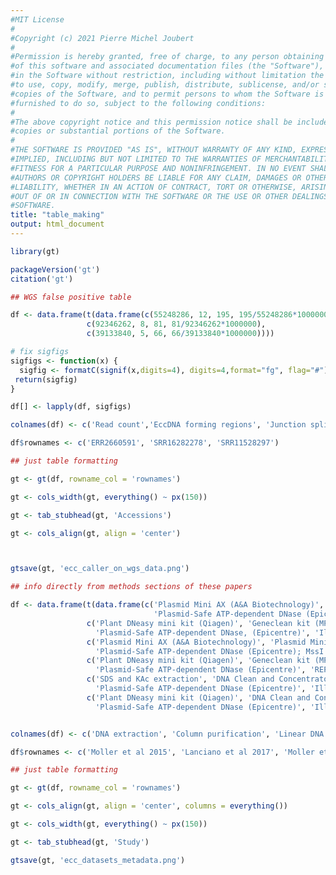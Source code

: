 ```yaml
---
#MIT License
#
#Copyright (c) 2021 Pierre Michel Joubert
#
#Permission is hereby granted, free of charge, to any person obtaining a copy
#of this software and associated documentation files (the "Software"), to deal
#in the Software without restriction, including without limitation the rights
#to use, copy, modify, merge, publish, distribute, sublicense, and/or sell
#copies of the Software, and to permit persons to whom the Software is
#furnished to do so, subject to the following conditions:
#
#The above copyright notice and this permission notice shall be included in all
#copies or substantial portions of the Software.
#
#THE SOFTWARE IS PROVIDED "AS IS", WITHOUT WARRANTY OF ANY KIND, EXPRESS OR
#IMPLIED, INCLUDING BUT NOT LIMITED TO THE WARRANTIES OF MERCHANTABILITY,
#FITNESS FOR A PARTICULAR PURPOSE AND NONINFRINGEMENT. IN NO EVENT SHALL THE
#AUTHORS OR COPYRIGHT HOLDERS BE LIABLE FOR ANY CLAIM, DAMAGES OR OTHER
#LIABILITY, WHETHER IN AN ACTION OF CONTRACT, TORT OR OTHERWISE, ARISING FROM,
#OUT OF OR IN CONNECTION WITH THE SOFTWARE OR THE USE OR OTHER DEALINGS IN THE
#SOFTWARE.
title: "table_making"
output: html_document
---
```


```r
library(gt)

packageVersion('gt')
citation('gt')
```

```r

## WGS false positive table

df <- data.frame(t(data.frame(c(55248286, 12, 195, 195/55248286*1000000),
                 c(92346262, 8, 81, 81/92346262*1000000),
                 c(39133840, 5, 66, 66/39133840*1000000))))

# fix sigfigs
sigfigs <- function(x) {
  sigfig <- formatC(signif(x,digits=4), digits=4,format="fg", flag="#")
 return(sigfig)
}

df[] <- lapply(df, sigfigs)

colnames(df) <- c('Read count','EccDNA forming regions', 'Junction split reads', 'False positives per million reads')

df$rownames <- c('ERR2660591', 'SRR16282278', 'SRR11528297')

## just table formatting

gt <- gt(df, rowname_col = 'rownames')

gt <- cols_width(gt, everything() ~ px(150))

gt <- tab_stubhead(gt, 'Accessions')

gt <- cols_align(gt, align = 'center')



gtsave(gt, 'ecc_caller_on_wgs_data.png')

```

```r

## info directly from methods sections of these papers

df <- data.frame(t(data.frame(c('Plasmid Mini AX (A&A Biotechnology)','Plasmid Mini AX (A&A Biotechnology)',
                                'Plasmid-Safe ATP-dependent DNase (Epicentre); NotI (Fermentas)', 'REPLI-g Mini Kit (Qiagen)' ),
                 c('Plant DNeasy mini kit (Qiagen)', 'Geneclean kit (MPBio)',
                   'Plasmid-Safe ATP-dependent DNase, (Epicentre)', 'Illustra TempliPhi kit (GE Healthcare)'),
                 c('Plasmid Mini AX (A&A Biotechnology)', 'Plasmid Mini AX (A&A Biotechnology)', 
                   'Plasmid-Safe ATP-dependent DNase (Epicentre); MssI (Thermo Scientific)', 'REPLI-g Midi Kit (Qiagen)'),
                 c('Plant DNeasy mini kit (Qiagen)', 'Geneclean kit (MPBio)',
                   'Plasmid-Safe ATP-dependent DNase (Epicentre)', 'REPLI-g Mini Kit (Qiagen)'),
                 c('SDS and KAc extraction', 'DNA Clean and Concentrator-5 Kit (Zymo Research)',
                   'Plasmid-Safe ATP-dependent DNase (Epicentre)', 'Illustra TempliPhi kit (GE Healthcare)'),
                 c('Plant DNeasy mini kit (Qiagen)', 'DNA Clean and Concentrator-5 Kit (Zymo Research)',
                   'Plasmid-Safe ATP-dependent DNase (Epicentre)', 'Illustra TempliPhi kit (GE Healthcare)'))))


colnames(df) <- c('DNA extraction', 'Column purification', 'Linear DNA degradation', 'Circular DNA amplification')

df$rownames <- c('Moller et al 2015', 'Lanciano et al 2017', 'Moller et al 2018', 'Wang et al 2021', 'This Study (Magnaporthe oryzae)', 'This Study (Oryza sativa)')

## just table formatting

gt <- gt(df, rowname_col = 'rownames')

gt <- cols_align(gt, align = 'center', columns = everything())

gt <- cols_width(gt, everything() ~ px(150))

gt <- tab_stubhead(gt, 'Study')

gtsave(gt, 'ecc_datasets_metadata.png')

```

